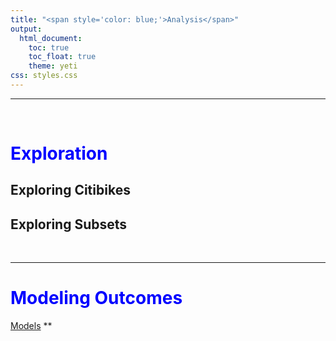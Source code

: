 ```yaml
---
title: "<span style='color: blue;'>Analysis</span>"
output: 
  html_document:
    toc: true
    toc_float: true
    theme: yeti
css: styles.css
---
```


<style>
  h1 {
     font-weight: bold;
  }
</style>

***

 &nbsp;

# <span style='color: blue;'>Exploration</span>

## Exploring Citibikes 


## Exploring Subsets


 &nbsp;
 
 ***

# <span style='color: blue;'>Modeling Outcomes</span>

[Models](Modeling.html)
** 
